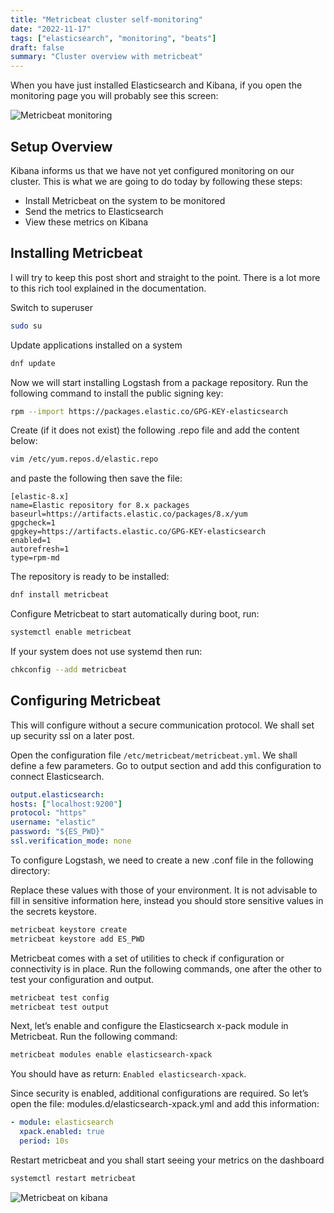 ```yaml
---
title: "Metricbeat cluster self-monitoring"
date: "2022-11-17"
tags: ["elasticsearch", "monitoring", "beats"]
draft: false
summary: "Cluster overview with metricbeat"
---
```


When you have just installed Elasticsearch and Kibana, if you open the monitoring page you will probably see this screen:

![Metricbeat monitoring](https://res.cloudinary.com/almondgreen/image/upload/v1668744239/Portfolio/blog/metricbeat-monitoring_nu3ccv.png)

## Setup Overview

Kibana informs us that we have not yet configured monitoring on our
cluster. This is what we are going to do today by following these steps:

- Install Metricbeat on the system to be monitored
- Send the metrics to Elasticsearch
- View these metrics on Kibana

## Installing Metricbeat

I will try to keep this post short and straight to the point. There is a
lot more to this rich tool explained in the documentation.

Switch to superuser

```bash
sudo su
```

Update applications installed on a system

```bash
dnf update
```

Now we will start installing Logstash from a package repository. Run the
following command to install the public signing key:

```bash
rpm --import https://packages.elastic.co/GPG-KEY-elasticsearch
```

Create (if it does not exist) the following .repo file and add the content
below:

```bash
vim /etc/yum.repos.d/elastic.repo
```

and paste the following then save the file:

```text
[elastic-8.x]
name=Elastic repository for 8.x packages
baseurl=https://artifacts.elastic.co/packages/8.x/yum
gpgcheck=1
gpgkey=https://artifacts.elastic.co/GPG-KEY-elasticsearch
enabled=1
autorefresh=1
type=rpm-md
```

The repository is ready to be installed:

```bash
dnf install metricbeat
```

Configure Metricbeat to start automatically during boot, run:

```bash
systemctl enable metricbeat
```

If your system does not use systemd then run:

```bash
chkconfig --add metricbeat
```

## Configuring Metricbeat

<callout-warning>
  This will configure without a secure communication protocol. We shall set up
  security ssl on a later post.
</callout-warning>

Open the configuration file `/etc/metricbeat/metricbeat.yml`. We shall
define a few parameters. Go to output section and add this configuration to connect Elasticsearch.

```yaml
output.elasticsearch:
hosts: ["localhost:9200"]
protocol: "https"
username: "elastic"
password: "${ES_PWD}"
ssl.verification_mode: none
```

To configure Logstash, we need to create a new .conf file in the following
directory:

Replace these values with those of your environment. It is not advisable to
fill in sensitive information here,
instead you should store sensitive values in the secrets keystore.

```bash
metricbeat keystore create
metricbeat keystore add ES_PWD
```

Metricbeat comes with a set of utilities to check if configuration or
connectivity is in place.
Run the following commands, one after the other to test your configuration and output.

```bash
metricbeat test config
metricbeat test output
```

Next, let’s enable and configure the Elasticsearch x-pack module in
Metricbeat. Run the following command:

```bash
metricbeat modules enable elasticsearch-xpack
```

You should have as return: `Enabled elasticsearch-xpack`.

Since security is enabled, additional configurations are required. So let’s
open the file: modules.d/elasticsearch-xpack.yml and add this information:

```yaml
- module: elasticsearch
  xpack.enabled: true
  period: 10s
```

Restart metricbeat and you shall start seeing your metrics on the dashboard

```bash
systemctl restart metricbeat
```

![Metricbeat on kibana](https://res.cloudinary.com/almondgreen/image/upload/v1668744887/Portfolio/blog/cluster-overview_gr9zyd.png)

